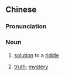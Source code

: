 {{also|谜底}}
==Chinese==
{{zh-forms|s=谜底}}

===Pronunciation===
{{zh-pron
|m=mídǐ
|cat=n
}}

===Noun===
{{zh-noun}}

# [[solution]] to a [[riddle]]
# {{lb|zh|figurative}} [[truth]]; [[mystery]]